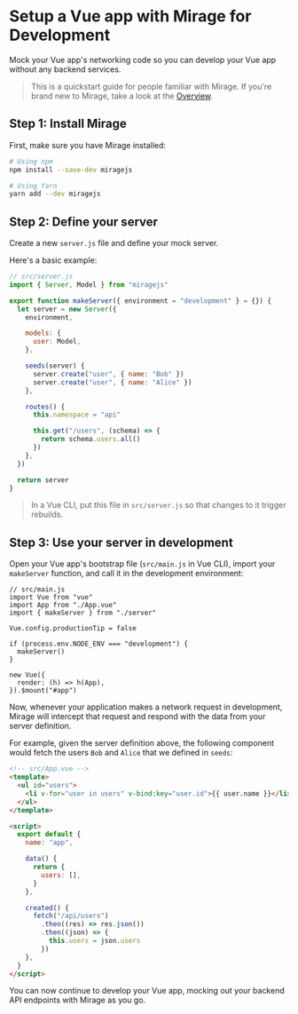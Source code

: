 # Setup a Vue app with Mirage for Development

Mock your Vue app's networking code so you can develop your Vue app without any backend services.

> This is a quickstart guide for people familiar with Mirage. If you're brand new to Mirage, take a look at the [Overview](/docs/getting-started/overview).

## Step 1: Install Mirage

First, make sure you have Mirage installed:

```bash
# Using npm
npm install --save-dev miragejs

# Using Yarn
yarn add --dev miragejs
```

## Step 2: Define your server

Create a new `server.js` file and define your mock server.

Here's a basic example:

```js
// src/server.js
import { Server, Model } from "miragejs"

export function makeServer({ environment = "development" } = {}) {
  let server = new Server({
    environment,

    models: {
      user: Model,
    },

    seeds(server) {
      server.create("user", { name: "Bob" })
      server.create("user", { name: "Alice" })
    },

    routes() {
      this.namespace = "api"

      this.get("/users", (schema) => {
        return schema.users.all()
      })
    },
  })

  return server
}
```

> In a Vue CLI, put this file in `src/server.js` so that changes to it trigger rebuilds.

## Step 3: Use your server in development

Open your Vue app's bootstrap file (`src/main.js` in Vue CLI), import your `makeServer` function, and call it in the development environment:

```js{4,8-10}
// src/main.js
import Vue from "vue"
import App from "./App.vue"
import { makeServer } from "./server"

Vue.config.productionTip = false

if (process.env.NODE_ENV === "development") {
  makeServer()
}

new Vue({
  render: (h) => h(App),
}).$mount("#app")
```

Now, whenever your application makes a network request in development, Mirage will intercept that request and respond with the data from your server definition.

For example, given the server definition above, the following component would fetch the users `Bob` and `Alice` that we defined in `seeds`:

```html
<!-- src/App.vue -->
<template>
  <ul id="users">
    <li v-for="user in users" v-bind:key="user.id">{{ user.name }}</li>
  </ul>
</template>

<script>
  export default {
    name: "app",

    data() {
      return {
        users: [],
      }
    },

    created() {
      fetch("/api/users")
        .then((res) => res.json())
        .then((json) => {
          this.users = json.users
        })
    },
  }
</script>
```

You can now continue to develop your Vue app, mocking out your backend API endpoints with Mirage as you go.
